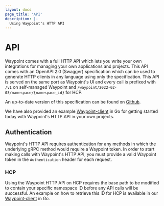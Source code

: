 ```yaml
---
layout: docs
page_title: 'API'
description: |-
  Using Waypoint's HTTP API
---
```


# API

Waypoint comes with a full HTTP API which lets you write your own integrations
for managing your own applications and projects. This API comes with an OpenAPI
2.0 (Swagger) specification which can be used to generate HTTP clients in any
language using only the specification. This API is served on the same port as
Waypoint's UI and every call is prefixed with `/v1` on self-managed Waypoint
and `/waypoint/2022-02-03/namespace/{namespace_id}` for HCP.

An up-to-date version of this specification can be found on [Github](https://github.com/hashicorp/waypoint/blob/main/pkg/server/gen/server.swagger.json).

We have also provided an example
[Waypoint-client](https://github.com/hashicorp/waypoint-client) in Go for
getting started
today with Waypoint's HTTP API in your own projects.

## Authentication

Waypoint's HTTP API requires authentication for any methods in which the
underlying gRPC method would require a Waypoint token. In order to start making
calls with Waypoint's HTTP API, you must provide a valid Waypoint token in the
`Authentication` header for each request.

### HCP

Using the Waypoint HTTP API on HCP requires the base path to be modified to
contain your specific namespace ID before any API calls will be successful. An
example on how to retrieve this ID for HCP is available in our
[Waypoint-client](https://github.com/hashicorp/waypoint-client) in Go.
